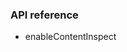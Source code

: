 <PlatformWrapper platform="windows">

### API reference

- <Link to="{{Global.API_REF_CPP_ROOT_VOICE_SDK}}/class_irtcengine.html#api_irtcengine_enablecontentinspect">enableContentInspect</Link>

</PlatformWrapper>
